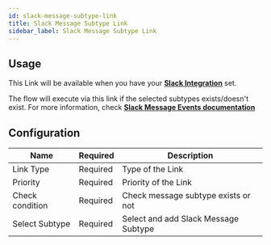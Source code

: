 ```yaml
---
id: slack-message-subtype-link
title: Slack Message Subtype Link
sidebar_label: Slack Message Subtype Link
---
```


## Usage

This Link will be available when you have your **[Slack Integration](/convai-studio/integrations/channels/slack)** set.

The flow will execute via this link if the selected subtypes exists/doesn't exist. For more information, check **[Slack Message Events documentation](https://api.slack.com/events/message)**

## Configuration
| Name        | Required | Description                       |
|-------------|----------|-----------------------------------|
| Link Type   | Required | Type of the Link                  |
| Priority    | Required | Priority of the Link              |
| Check condition | Required | Check message subtype exists or not |
| Select Subtype | Required | Select and add Slack Message Subtype |